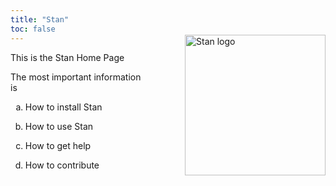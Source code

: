 ```yaml
---
title: "Stan"
toc: false
---
```


<img style="float:right; margin: -2em 0em 4em 4em" src="img/logo_tm.png" width="225" alt="Stan logo" />

This is the Stan Home Page

The most important information is

a) How to install Stan

b) How to use Stan

c) How to get help

d) How to contribute


